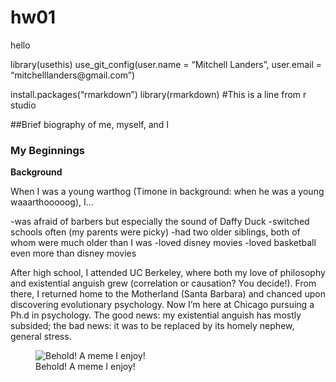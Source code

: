 # hw01

hello

library(usethis)
use_git_config(user.name = "Mitchell Landers", user.email = "mitchelllanders@gmail.com")

install.packages("rmarkdown")
library(rmarkdown)
#This is a line from r studio


##Brief biography of me, myself, and I

### My Beginnings

**Background**

When I was a young warthog (Timone in background: when he was a young waaarthooooog), I...

-was afraid of barbers but especially the sound of Daffy Duck
-switched schools often (my parents were picky)
-had two older siblings, both of whom were much older than I was
-loved disney movies
-loved basketball even more than disney movies

After high school, I attended UC Berkeley, where both my love of philosophy and existential anguish grew (correlation or causation? You decide!). From there, I returned home to the Motherland (Santa Barbara) and chanced upon discovering evolutionary psychology. Now I'm here at Chicago pursuing a Ph.d in psychology. The good news: my existential anguish has mostly subsided; the bad news: it was to be replaced by its homely nephew, general stress.

![Behold! A meme I enjoy!](Image-1.jpg)


